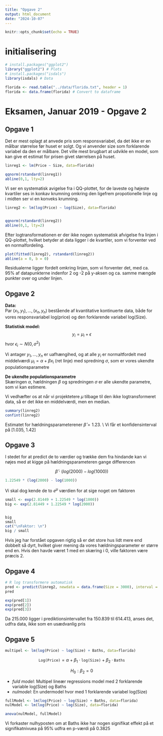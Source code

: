 ```yaml
---
title: "Opgave 2"
output: html_document
date: "2024-10-07"
---
```


```r
knitr::opts_chunk$set(echo = TRUE)
```

# initialisering

```r
# install.packages("ggplot2")
library("ggplot2") # Plots
# install.packages("isdals")
library(isdals) # Data
```

```r
florida <- read.table("../data/florida.txt", header = 1)
florida <- data.frame(florida) # Convert to dataframe
```

# Eksamen, Januar 2019 - Opgave 2

## Opgave 1
Det er mest oplagt at anvede pris som responsvariabel, da det ikke er en målbar størrelse før huset er solgt. Og vi anvender size som forklarende variabel da den er målbare. Det ville mest brugbart at udvikle en model, som kan give et estimat for prisen givet størrelsen på huset.

```r
linreg1 <- lm(Price ~ Size, data=florida)

qqnorm(rstandard(linreg1))
abline(0,1, lty=2)
```

Vi ser en systematisk avigelse fra i QQ-plottet, for de laveste og højeste kvartiler ses in konkav krumning omkring den ligefrem propotionelle linje og i midten ser vi en konveks krumning.


```r
linreg2 <- lm(log(Price) ~ log(Size), data=florida)


qqnorm(rstandard(linreg2))
abline(0,1, lty=2)
```

Efter logtransformationen er der ikke nogen systematisk afvigelse fra linjen i QQ-plottet, hvilket betyder at data ligger i de kvartiler, som vi forventer ved en normalfordeling. 

```r
plot(fitted(linreg2), rstandard(linreg2))
abline(a = 0, b = 0)
```

Residualerne ligger fordelt omkring linjen, som vi forventer det, med ca. 95% af datapunkterne indenfor 2 og -2 på y-aksen og ca. samme mængde punkter over og under linjen.


## Opgave 2
**Data:** <br>
Par $(x_1, y_1), ..., (x_n, y_n)$ bestående af
kvantitative kontinuerte data, både for vores responsvariabel log(price) og den
forklarende variabel log(Size).

**Statistisk model:** <br>
$$ y_i = \mu_i + \epsilon  $$ 
hvor $\epsilon_i \sim N(0, \sigma^2)$

Vi antager $y_1 ,..., y_n$ er uafhængihed, og
at alle $y_i$ er normaltfordelt med middelværdi $\mu_i = \alpha + \beta x_i$ 
(ret linje) med spredning $\sigma$, som er vores ukendte populationsparametre

**De ukendte populationsparametre** <br>
Skæringen $\alpha$, hældningen $\beta$ og spredningen $\sigma$ er alle ukendte parametre, som vi kan estimere.

Vi vedhæfter os at når vi projektetere $\mu$ tilbage til den ikke logtransformeret data, så er det ikke en middelværdi, men en median.

```r
summary(linreg2)
confint(linreg2)
```
Estimatet for hældningsparameterener $\hat{\beta} = 1.23$. \\
Vi får et konfidensinterval på [1.035, 1.42]

## Opgave 3
I stedet for at predict de to værdier og trække dem fra hindande kan vi nøjes med at kigge på hældningsparameteren gange differencen

$$ \hat{\beta} \cdot (log(2000)-log(1000))  $$
```r
1.22549 * (log(2000) - log(1000))
```
Vi skal dog kende de to $e^{\mu}$ værdien for at sige noget om faktoren
```r
small <- exp(2.81449 + 1.22549 * log(1000))
big <- exp(2.81449 + 1.22549 * log(2000))


big
small
cat("\nFaktor: \n")
big / small
```
Hvis jeg har forstået opgaven rigtig så er det store hus lidt mere end dobbelt så dyrt, hvilket giver mening da vores hældningsparameter er større end en. Hvis den havde været 1 med en skæring i 0, ville faktoren være præcis 2.

## Opgave 4
```r
# R log transformere automatisk
pred <- predict(linreg2, newdata = data.frame(Size = 3000), interval = "p")
pred

exp(pred[1])
exp(pred[2])
exp(pred[3])
```
Da 215.000 ligger i prediktionsintervallet fra 150.839 til 614.413, anses det, udfra data, ikke som en usædvanlig pris


## Opgave 5
```r
multipel <- lm(log(Price) ~ log(Size) + Baths, data=florida)
```

$$ \texttt{Log(Price)} = \alpha + \beta_1 \cdot \texttt{log(Size)} + \beta_2 \cdot \texttt{Baths} $$

$$ H_0 : \beta_2 = 0 $$

* *fuld model*: Multipel lineær regressions model med 2 forklarende variable log(Size) og Baths
* *nulmodel*: En undermodel hvor med 1 forklarende variabel log(Size)

```r
fullModel <- lm(log(Price) ~ log(Size) + Baths, data=florida)
nulModel <- lm(log(Price) ~ log(Size), data=florida)

anova(nulModel, fullModel)
```

Vi forkaster nulhyposten om at Baths ikke har nogen signifikat effekt på et signifikatnivuea på 95% udfra en p-værdi på 0.3825



